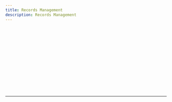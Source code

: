 ```yaml
---
title: Records Management
description: Records Management
---
```



<div className="space-y-1 max-w-none">
  <QuestionBlock
    client:load
    id="q1"
    question="Ensuring proper collection, preservation, and safeguarding of federal records is the responsibility of _____."
    options={[
      'Unit Commanders',
      'Unit Records Managers',
      'Base Records Managers',
      'All Department of the Air Force Personnel (military, civilians, contractors)',
    ]}
    correctIndexes={[3]}
  />
  <br />
  <QuestionBlock
    client:load
    id="q2"
    question="Which statement is NOT true as it pertains to maintaining an effective records management program?"
    options={[
      "It's used to preserve our nation's history.",
      'It assists with mission planning and operations',
      'It allows for informed decision making at all levels within the chain.',
      'Individuals cannot be held liable for records not properly maintained/disposed of.',
    ]}
    correctIndexes={[3]}
  />
  <br />
  <QuestionBlock
    client:load
    id="q3"
    question="Which of the following documents are considered a record?"
    options={[
      'Routing Slip',
      'Air Force Times',
      'CMSAF Post on Twitter',
      'Signed Appointment Letter',
      'Selfie with the First Sergeant',
      'AF Achievement Medal with Order Number',
    ]}
    correctIndexes={[2, 3, 5]}
  />
  <br />
  <QuestionBlock
    client:load
    id="q4"
    question="This type of document is created or received during peacetime, wartime, or contingency operations and once released it cannot be altered."
    options={['Draft', 'Record', 'Non-Record', 'Personal Record']}
    correctIndexes={[1]}
  />
  <br />
  <QuestionBlock
    client:load
    id="q5"
    question="Which of the following statements most accurately describes a permanent record?"
    options={[
      'Destroyed after a specific time period',
      'Has enduring historical value',
      'Held anywhere from 1 day to 100 years',
      'Kept forever',
      'Transferred to National Archives for preservation',
      'The vast majority of Air Force records',
    ]}
    correctIndexes={[1, 3, 4]}
  />
  <br />
  <QuestionBlock
    client:load
    id="q6"
    question="Emergency Operating records and Legal and Financial Rights records are considered _____."
    options={['Non-Records', 'Essential Records', 'Temporary Records', 'Operational Records']}
    correctIndexes={[1]}
  />
  <br />
  <QuestionBlock
    client:load
    id="q7"
    question="Which of the following shows the record lifecycle phases in the appropriate sequence?"
    options={[
      'Creation, Maintenance and Use, Disposition',
      'Maintenance and Use, Creation, Disposition',
      'Disposition, Creation, Maintenance and Use',
      'Maintenance and Use, Disposition, Creation',
    ]}
    correctIndexes={[0]}
  />
  <br />
  <QuestionBlock
    client:load
    id="q8"
    question="To be considered an official record the document must be _____."
    options={[
      'drafted and routed',
      'filed, used, or printed',
      'signed, approved, or relesased',
      'retrieved, disseminated, or duplicated',
    ]}
    correctIndexes={[2]}
  />
  <br />
  <QuestionBlock
    client:load
    id="q9"
    question="An action that requires you to search for information and prevent it from being destroyed until the freeze is lifted is known as a _____."
    options={['Records Hold', 'Litigation Hold', 'Litigation Freeze', 'Records Discovery']}
    correctIndexes={[1]}
  />
  <br />
  <QuestionBlock
    client:load
    id="q10"
    question="At a minimum, members leaving federal service require permission from their records professional to remove documents, with the exception of _____."
    options={['Extra Copies', 'Non-Records', 'Official Records', 'Personal Documents']}
    correctIndexes={[3]}
  />
  <br />
  <QuestionBlock
    client:load
    id="q11"
    question="When responding to litigation holds, FOIA requests, investigations, or inquiries you must provide all responsive _____."
    options={[
      'messages',
      'messages and emojis',
      'messages and attachments',
      'messages, attachments, and emojis',
    ]}
    correctIndexes={[3]}
  />
  <br />
  <QuestionBlock
    client:load
    id="q12"
    question="Once texts or electronic messages are assessed as being official records, how long do you have to transfer them to the office repository?"
    options={['24 hours', '48 hours', '5 duty days', '10 duty days']}
    correctIndexes={[1]}
  />
  <br />
</div>

---

<BmcPopup client:only="react" />

